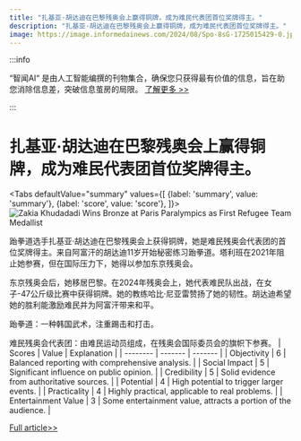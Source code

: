 ```yaml
---
title: "扎基亚·胡达迪在巴黎残奥会上赢得铜牌，成为难民代表团首位奖牌得主。"
description: "扎基亚·胡达迪在巴黎残奥会上赢得铜牌，成为难民代表团首位奖牌得主。"
image: https://image.informedainews.com/2024/08/Spo-8sG-1725015429-0.jpg
---
```



:::info

“智闻AI“ 是由人工智能编撰的刊物集合，确保您只获得最有价值的信息，旨在助您消除信息差，突破信息茧房的局限。  [了解更多 >>](/)

:::

# 扎基亚·胡达迪在巴黎残奥会上赢得铜牌，成为难民代表团首位奖牌得主。


<Tabs
	defaultValue="summary"
	values={[
	{label: 'summary', value: 'summary'},
	{label: 'score', value: 'score'},
]}>
<TabItem value="summary">
<img
  src="https://image.informedainews.com/2024/08/Spo-8sG-1725015429-0.jpg"
  alt="Zakia Khudadadi Wins Bronze at Paris Paralympics as First Refugee Team Medallist"
/>



跆拳道选手扎基亚·胡达迪在巴黎残奥会上获得铜牌，她是难民残奥会代表团的首位奖牌得主。来自阿富汗的胡达迪11岁开始秘密练习跆拳道。塔利班在2021年阻止她参赛，但在国际压力下，她得以参加东京残奥会。

东京残奥会后，她移居巴黎。在2024年残奥会上，她代表难民队出战，在女子-47公斤级比赛中获得铜牌。她的教练哈比·尼亚雷赞扬了她的韧性。胡达迪希望她的胜利能激励难民并为阿富汗带来和平。

跆拳道：一种韩国武术，注重踢击和打击。

难民残奥会代表团：由难民运动员组成，在残奥会国际委员会的旗帜下参赛。
</TabItem>
<TabItem value="score">
	| Scores     | Value   | Explanation |
	| -------- | ------- | ------- |
	| Objectivity  | 6    | Balanced reporting with comprehensive analysis.    |
	| Social Impact | 5     | Significant influence on public opinion.    |
	| Credibility    | 5    | Solid evidence from authoritative sources.    |
	| Potential    | 4    | High potential to trigger larger events.    |
	| Practicality    | 4    | Highly practical, applicable to real problems.    |
	| Entertainment Value    | 3    | Some entertainment value, attracts a portion of the audience.    |
</TabItem>
</Tabs>

[Full article>>](https://www.theguardian.com/sport/article/2024/aug/29/zakia-khudadadi-taekwondo-first-refugee-paralympic-team-medallist)
